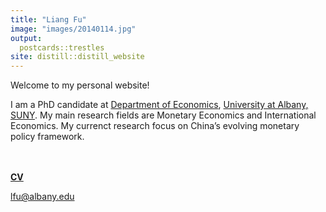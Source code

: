 ```yaml
---
title: "Liang Fu"
image: "images/20140114.jpg"
output:
  postcards::trestles
site: distill::distill_website
---
```

 
Welcome to my personal website!

I am a PhD candidate at [Department of Economics](https://www.albany.edu/economics){target="_blank"}, [University at Albany, SUNY](https://www.albany.edu/){target="_blank"}. My main research fields are Monetary Economics and International Economics. My currenct research focus on China's evolving monetary policy framework. 
<br>
<br>
<br>

[**CV**](cv/cv_short.html){target="_blank"}

[lfu\@albany.edu](mailto:lfu@albany.edu){.email}